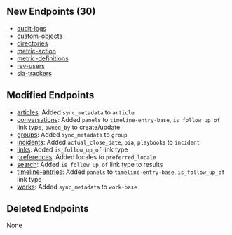 ## New Endpoints (30)
- [audit-logs](https://developer.devrev.ai/beta/api-reference/compliance/export-audit-logs)
- [custom-objects](https://developer.devrev.ai/beta/api-reference/customization)
- [directories](https://developer.devrev.ai/beta/api-reference/directory)
- [metric-action](https://developer.devrev.ai/beta/api-reference/slas)
- [metric-definitions](https://developer.devrev.ai/beta/api-reference/slas/metric-definitions-create)
- [rev-users](https://developer.devrev.ai/beta/api-reference/rev-users)
- [sla-trackers](https://developer.devrev.ai/beta/api-reference/slas/sla-trackers-get)

## Modified Endpoints
- [articles](https://developer.devrev.ai/beta/api-reference/articles): Added `sync_metadata` to `article` 
- [conversations](https://developer.devrev.ai/beta/api-reference/conversations): Added `panels` to `timeline-entry-base`, `is_follow_up_of` link type, `owned_by` to create/update 
- [groups](https://developer.devrev.ai/beta/api-reference/groups): Added `sync_metadata` to `group` 
- [incidents](https://developer.devrev.ai/beta/api-reference/operate): Added `actual_close_date`, `pia`, `playbooks` to `incident`
- [links](https://developer.devrev.ai/beta/api-reference/links): Added `is_follow_up_of` link type
- [preferences](https://developer.devrev.ai/beta/api-reference/preferences): Added locales to `preferred_locale`
- [search](https://developer.devrev.ai/beta/api-reference/search): Added `is_follow_up_of` link type to results
- [timeline-entries](https://developer.devrev.ai/beta/api-reference/timeline-entries): Added `panels` to `timeline-entry-base`, `is_follow_up_of` link type
- [works](https://developer.devrev.ai/beta/api-reference/works): Added `sync_metadata` to `work-base`

## Deleted Endpoints
None